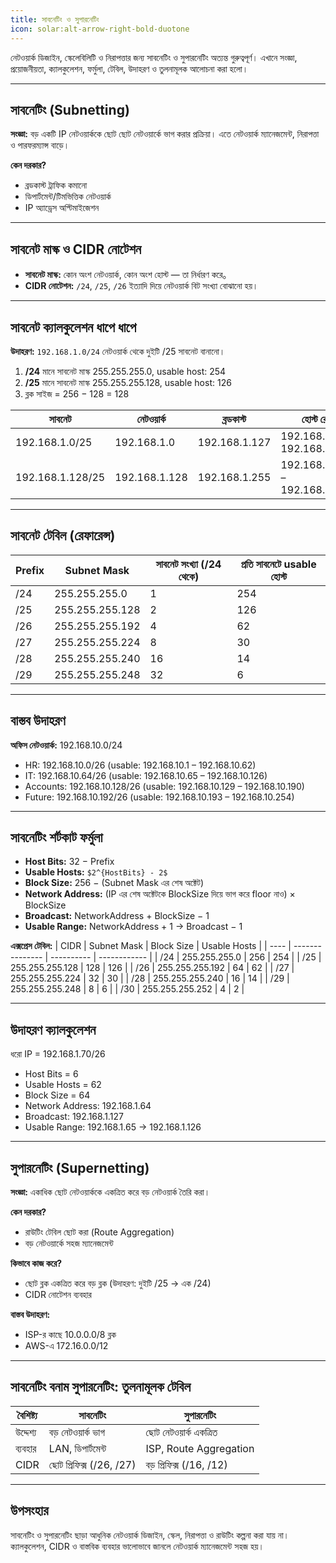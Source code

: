 ```yaml
---
title: সাবনেটিং ও সুপারনেটিং
icon: solar:alt-arrow-right-bold-duotone
---
```


নেটওয়ার্ক ডিজাইন, স্কেলেবিলিটি ও নিরাপত্তার জন্য সাবনেটিং ও সুপারনেটিং অত্যন্ত গুরুত্বপূর্ণ। এখানে সংজ্ঞা, প্রয়োজনীয়তা, ক্যালকুলেশন, ফর্মুলা, টেবিল, উদাহরণ ও তুলনামূলক আলোচনা করা হলো।

---

## সাবনেটিং (Subnetting)

**সংজ্ঞা:**
বড় একটি IP নেটওয়ার্ককে ছোট ছোট নেটওয়ার্কে ভাগ করার প্রক্রিয়া। এতে নেটওয়ার্ক ম্যানেজমেন্ট, নিরাপত্তা ও পারফরম্যান্স বাড়ে।

**কেন দরকার?**
- ব্রডকাস্ট ট্রাফিক কমানো
- ডিপার্টমেন্ট/টিমভিত্তিক নেটওয়ার্ক
- IP অ্যাড্রেস অপ্টিমাইজেশন

---

## সাবনেট মাস্ক ও CIDR নোটেশন

- **সাবনেট মাস্ক:** কোন অংশ নেটওয়ার্ক, কোন অংশ হোস্ট — তা নির্ধারণ করে。
- **CIDR নোটেশন:** `/24`, `/25`, `/26` ইত্যাদি দিয়ে নেটওয়ার্ক বিট সংখ্যা বোঝানো হয়।

---

## সাবনেট ক্যালকুলেশন ধাপে ধাপে

**উদাহরণ:** `192.168.1.0/24` নেটওয়ার্ক থেকে দুইটি /25 সাবনেট বানানো।

1. **/24** মানে সাবনেট মাস্ক 255.255.255.0, usable host: 254
2. **/25** মানে সাবনেট মাস্ক 255.255.255.128, usable host: 126
3. ব্লক সাইজ = 256 − 128 = 128

| সাবনেট | নেটওয়ার্ক | ব্রডকাস্ট | হোস্ট রেঞ্জ |
|--------|------------|-----------|--------------|
| 192.168.1.0/25   | 192.168.1.0   | 192.168.1.127   | 192.168.1.1 – 192.168.1.126 |
| 192.168.1.128/25 | 192.168.1.128 | 192.168.1.255   | 192.168.1.129 – 192.168.1.254 |

---

## সাবনেট টেবিল (রেফারেন্স)

| Prefix | Subnet Mask     | সাবনেট সংখ্যা (/24 থেকে) | প্রতি সাবনেটে usable হোস্ট |
| ------ | --------------- | ------------------------ | -------------------------- |
| /24    | 255.255.255.0   | 1                        | 254                        |
| /25    | 255.255.255.128 | 2                        | 126                        |
| /26    | 255.255.255.192 | 4                        | 62                         |
| /27    | 255.255.255.224 | 8                        | 30                         |
| /28    | 255.255.255.240 | 16                       | 14                         |
| /29    | 255.255.255.248 | 32                       | 6                          |

---

## বাস্তব উদাহরণ

**অফিস নেটওয়ার্ক:** 192.168.10.0/24
- HR: 192.168.10.0/26 (usable: 192.168.10.1 – 192.168.10.62)
- IT: 192.168.10.64/26 (usable: 192.168.10.65 – 192.168.10.126)
- Accounts: 192.168.10.128/26 (usable: 192.168.10.129 – 192.168.10.190)
- Future: 192.168.10.192/26 (usable: 192.168.10.193 – 192.168.10.254)

---

## সাবনেটিং শর্টকাট ফর্মুলা

- **Host Bits:** 32 − Prefix
- **Usable Hosts:** `$2^{HostBits} - 2$`
- **Block Size:** 256 − (Subnet Mask এর শেষ অক্টেট)
- **Network Address:** (IP এর শেষ অক্টেটকে BlockSize দিয়ে ভাগ করে floor নাও) × BlockSize
- **Broadcast:** NetworkAddress + BlockSize − 1
- **Usable Range:** NetworkAddress + 1 → Broadcast − 1

**এক্সপ্রেস টেবিল:**
| CIDR | Subnet Mask     | Block Size | Usable Hosts |
| ---- | --------------- | ---------- | ------------ |
| /24  | 255.255.255.0   | 256        | 254          |
| /25  | 255.255.255.128 | 128        | 126          |
| /26  | 255.255.255.192 | 64         | 62           |
| /27  | 255.255.255.224 | 32         | 30           |
| /28  | 255.255.255.240 | 16         | 14           |
| /29  | 255.255.255.248 | 8          | 6            |
| /30  | 255.255.255.252 | 4          | 2            |

---

## উদাহরণ ক্যালকুলেশন

ধরো IP = 192.168.1.70/26
- Host Bits = 6
- Usable Hosts = 62
- Block Size = 64
- Network Address: 192.168.1.64
- Broadcast: 192.168.1.127
- Usable Range: 192.168.1.65 → 192.168.1.126

---

## সুপারনেটিং (Supernetting)

**সংজ্ঞা:**
একাধিক ছোট নেটওয়ার্ককে একত্রিত করে বড় নেটওয়ার্ক তৈরি করা।

**কেন দরকার?**
- রাউটিং টেবিল ছোট করা (Route Aggregation)
- বড় নেটওয়ার্কে সহজ ম্যানেজমেন্ট

**কিভাবে কাজ করে?**
- ছোট ব্লক একত্রিত করে বড় ব্লক (উদাহরণ: দুইটি /25 → এক /24)
- CIDR নোটেশন ব্যবহার

**বাস্তব উদাহরণ:**
- ISP-র কাছে 10.0.0.0/8 ব্লক
- AWS-এ 172.16.0.0/12

---

## সাবনেটিং বনাম সুপারনেটিং: তুলনামূলক টেবিল

| বৈশিষ্ট্য | সাবনেটিং | সুপারনেটিং |
|-----------|----------|-------------|
| উদ্দেশ্য | বড় নেটওয়ার্ক ভাগ | ছোট নেটওয়ার্ক একত্রিত |
| ব্যবহার | LAN, ডিপার্টমেন্ট | ISP, Route Aggregation |
| CIDR | ছোট প্রিফিক্স (/26, /27) | বড় প্রিফিক্স (/16, /12) |

---

## উপসংহার

সাবনেটিং ও সুপারনেটিং ছাড়া আধুনিক নেটওয়ার্ক ডিজাইন, স্কেল, নিরাপত্তা ও রাউটিং কল্পনা করা যায় না। ক্যালকুলেশন, CIDR ও বাস্তবিক ব্যবহার ভালোভাবে জানলে নেটওয়ার্ক ম্যানেজমেন্ট সহজ হয়।
